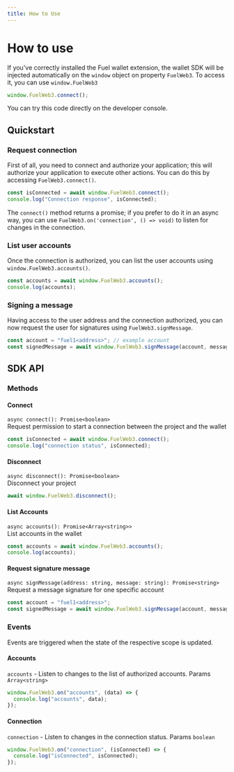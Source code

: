 ```yaml
---
title: How to Use
---
```


# How to use

If you've correctly installed the Fuel wallet extension, the wallet SDK will be injected automatically on the `window` object on property `FuelWeb3`. To access it, you can use `window.FuelWeb3`

```ts
window.FuelWeb3.connect();
```

You can try this code directly on the developer console.

## Quickstart

### Request connection

First of all, you need to connect and authorize your application; this will authorize your application to execute other actions. You can do this by accessing `FuelWeb3.connect()`.

```ts
const isConnected = await window.FuelWeb3.connect();
console.log("Connection response", isConnected);
```

The `connect()` method returns a promise; if you prefer to do it in an async way, you can use `FuelWeb3.on('connection', () => void)` to
listen for changes in the connection.

### List user accounts

Once the connection is authorized, you can list the user accounts using `window.FuelWeb3.accounts()`.

```ts
const accounts = await window.FuelWeb3.accounts();
console.log(accounts);
```

### Signing a message

Having access to the user address and the connection authorized, you can now request the user for signatures using `FuelWeb3.signMessage`.

```ts
const account = "fuel1<address>"; // example account
const signedMessage = await window.FuelWeb3.signMessage(account, message);
```

## SDK API

### Methods

#### Connect

`async connect(): Promise<boolean>`<br />
Request permission to start a connection between the project and the wallet

```ts
const isConnected = await window.FuelWeb3.connect();
console.log("connection status", isConnected);
```

#### Disconnect

`async disconnect(): Promise<boolean>`<br />
Disconnect your project

```ts
await window.FuelWeb3.disconnect();
```

#### List Accounts

`async accounts(): Promise<Array<string>>`<br />
List accounts in the wallet

```ts
const accounts = await window.FuelWeb3.accounts();
console.log(accounts);
```

#### Request signature message

`async signMessage(address: string, message: string): Promise<string>`<br />
Request a message signature for one specific account

```ts
const account = "fuel1<address>";
const signedMessage = await window.FuelWeb3.signMessage(account, message);
```

### Events

Events are triggered when the state of the respective scope is updated.

#### Accounts

`accounts` - Listen to changes to the list of authorized accounts. Params `Array<string>`

```ts
window.FuelWeb3.on("accounts", (data) => {
  console.log("accounts", data);
});
```

#### Connection

`connection` - Listen to changes in the connection status. Params `boolean`

```ts
window.FuelWeb3.on("connection", (isConnected) => {
  console.log("isConnected", isConnected);
});
```
